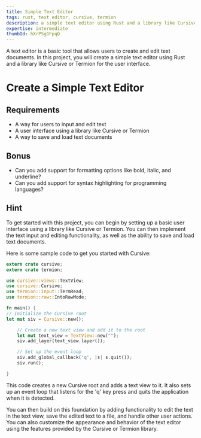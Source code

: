 ```yaml
---
title: Simple Text Editor
tags: rust, text editor, cursive, termion
description: a simple text editor using Rust and a library like Cursive or Termion for the user interface
expertise: intermediate
thumbId: hXrPSgGFpqQ
---
```


A text editor is a basic tool that allows users to create and edit text documents. In this project, you will create a simple text editor using Rust and a library like Cursive or Termion for the user interface.

<h1>Create a Simple Text Editor</h1>
<h2>Requirements</h2>
<ul>
  <li>
    A way for users to input and edit text
  </li>
  <li>
    A user interface using a library like Cursive or Termion
  </li>
  <li>
    A way to save and load text documents
  </li>
</ul>
<h2>Bonus</h2>
<ul>
  <li>
    Can you add support for formatting options like bold, italic, and underline?
  </li>
  <li>
    Can you add support for syntax highlighting for programming languages?
  </li>
</ul>
<h2>Hint</h2>
<p>
 To get started with this project, you can begin by setting up a basic user interface using a library like Cursive or Termion. You can then implement the text input and editing functionality, as well as the ability to save and load text documents.

Here is some sample code to get you started with Cursive:

</p>

```rust
extern crate cursive;
extern crate termion;

use cursive::views::TextView;
use cursive::Cursive;
use termion::input::TermRead;
use termion::raw::IntoRawMode;

fn main() {
// Initialize the Cursive root
let mut siv = Cursive::new();

    // Create a new text view and add it to the root
    let mut text_view = TextView::new("");
    siv.add_layer(text_view.layer());

    // Set up the event loop
    siv.add_global_callback('q', |s| s.quit());
    siv.run();

}
```

This code creates a new Cursive root and adds a text view to it. It also sets up an event loop that listens for the 'q' key press and quits the application when it is detected.

You can then build on this foundation by adding functionality to edit the text in the text view, save the edited text to a file, and handle other user actions. You can also customize the appearance and behavior of the text editor using the features provided by the Cursive or Termion library.
